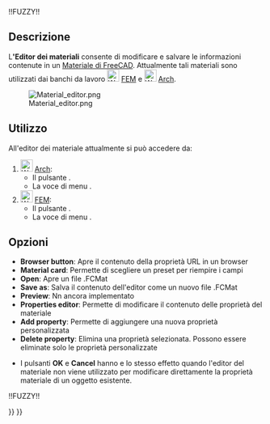 <languages/>

!!FUZZY!!{{Docnav/it
|[[FEM_MaterialMechanicalNonlinear/it|Materiale non lineare]]
|[[FEM_ElementGeometry1D/it|Sezione trasversale di trave]]
|[[FEM_Workbench/it|FEM]]
|IconL=FEM_MaterialMechanicalNonlinear.png
|IconC=Workbench_FEM.svg
|IconR=FEM_ElementGeometry1D.png
}}

{{VeryImportantMessage|THIS VERSION OF THE COMMAND IS OBSOLETE<br>
It was changed in {{VersionPlus|1.0}} and accesses [[Material_Edit|Material Edit]].}}

<div class="mw-translate-fuzzy">
{{GuiCommand/it
|Name=FEM MaterialEditor
|Name/it=Editor dei materiali
|MenuLocation=Modello → Materiali → Editor dei materiali
|Workbenches=[[FEM_Workbench/it|FEM]], [[Arch_Workbench/it|Arch]]
|Version=0.18
|SeeAlso=[[Arch_SetMaterial/it|Materiale di Arch]], [[FEM_tutorial/it|Tutorial di FEM]]
}}
</div>

<span id="Description"></span>
==Descrizione==

<div class="mw-translate-fuzzy">
L''''Editor dei materiali''' consente di modificare e salvare le informazioni contenute in un [[Material/it|Materiale di FreeCAD]]. Attualmente tali materiali sono utilizzati dai banchi da lavoro [[Image:Workbench_FEM.svg|24px]] [[FEM_Workbench/it|FEM]] e [[Image:Workbench_Arch.svg|24px]] [[Arch_Workbench/it|Arch]].
</div>

[[Image:Material editor.png]]

<span id="Usage"></span>
== Utilizzo == 

All'editor dei materiale attualmente si può accedere da:

<div class="mw-translate-fuzzy">
# [[Image:Workbench_Arch.svg|24px]] [[Arch_Workbench/it|Arch]]:
#* Il pulsante {{Button|[[Image:Arch_SetMaterial.svg|16px]] [[Arch_SetMaterial/it|Materiale]]}}.
#* La voce di menu {{MenuCommand|Arch → Strumenti di materiali → [[Image:Arch_SetMaterial.svg|16px]] Materiale}}.
# [[Image:Workbench_FEM.svg|24px]] [[FEM_Workbench/it|FEM]]:
#* Il pulsante {{Button|[[Image:FEM_MaterialEditor.svg|16px]] [[FEM_MaterialEditor/it|Materiale]]}}.
#* La voce di menu {{MenuCommand|Model → Materiali → [[Image:FEM_MaterialEditor.svg|16px]] Editor dei Materiali}}.
</div>

<span id="Options"></span>
== Opzioni ==

* '''Browser button''': Apre il contenuto della proprietà URL in un browser
* '''Material card''':  Permette di scegliere un preset per riempire i campi
* '''Open''': Apre un file .FCMat
* '''Save as''': Salva il contenuto dell'editor come un nuovo file .FCMat
* '''Preview''':  Nn ancora implementato
* '''Properties editor''': Permette di modificare il contenuto delle proprietà del materiale
* '''Add property''': Permette di aggiungere una nuova proprietà personalizzata
* '''Delete property''': Elimina una proprietà selezionata. Possono essere eliminate solo le proprietà personalizzate

<span id="Notes"></span>
{{Arch Tools navi/it}}

* I pulsanti '''OK''' e '''Cancel''' hanno e lo stesso effetto quando l'editor del materiale non viene utilizzato per modificare direttamente la proprietà materiale di un oggetto esistente.


!!FUZZY!!{{Docnav/it
|[[FEM_MaterialMechanicalNonlinear/it|Materiale non lineare]]
|[[FEM_ElementGeometry1D/it|Sezione trasversale di trave]]
|[[FEM_Workbench/it|FEM]]
|IconL=FEM_MaterialMechanicalNonlinear.png
|IconC=Workbench_FEM.svg
|IconR=FEM_ElementGeometry1D.png
}}

{{FEM Tools navi{{#translation:}}}}
{{Userdocnavi{{#translation:}}}}
